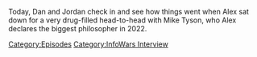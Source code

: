 {{DEFAULTSORT:
    #_EPISODE_0692:Alex Jones' Punch Out
}}{{Episode
    | title           = Alex Jones' Punch Out
    | caption         = Listen to this episode on [https://knowledgefight.libsyn.com/692-alex-jones-punch-out Libsyn] [https://open.spotify.com/episode/7iZaHL18xTRU5peYaktAgM Spotify], Read the [[Transcript/692: Alex Jones' Punch Out|Unofficial Transcript]]
    | episodeNumber   = 692
    | length          = 01:26:54
    | airDate         = June 15, 2022
    | episodeType     = [[:Category:InfoWars Interview|InfoWars Interview]]
    | previousEpisode = [[691: June 6, 2022]]
    | nextEpisode     = [[Alex's Breaky Minisode]]
}}

{{Stub}}

Today, Dan and Jordan check in and see how things went when Alex sat down for a very drug-filled head-to-head with Mike Tyson, who Alex declares the biggest philosopher in 2022.

[[Category:Episodes]]
[[Category:InfoWars Interview]]
